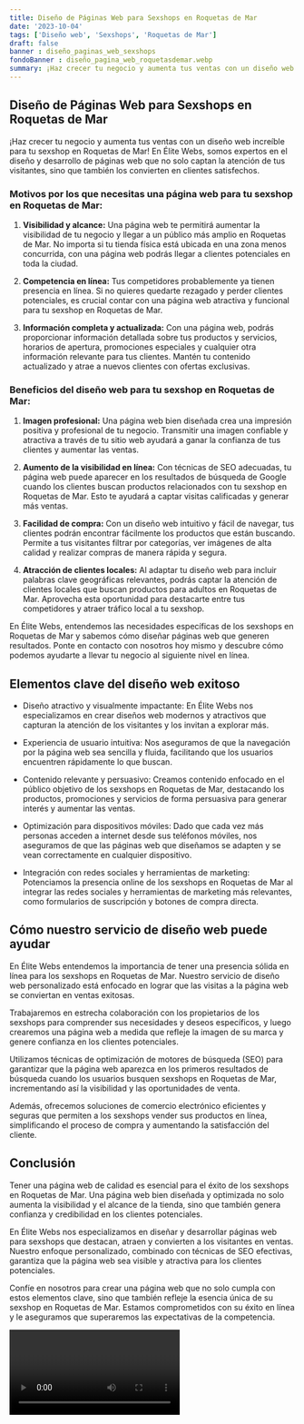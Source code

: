 ```yaml
---
title: Diseño de Páginas Web para Sexshops en Roquetas de Mar
date: '2023-10-04'
tags: ['Diseño web', 'Sexshops', 'Roquetas de Mar']
draft: false
banner : diseño_paginas_web_sexshops
fondoBanner : diseño_pagina_web_roquetasdemar.webp
summary: ¡Haz crecer tu negocio y aumenta tus ventas con un diseño web increíble para tu sexshop en Roquetas de Mar! En Élite Webs, somos expertos en el diseño y desarrollo de páginas web que no solo captan la atención de tus visitantes, sino que también los convierten en clientes satisfechos.
---
```


## Diseño de Páginas Web para Sexshops en Roquetas de Mar

¡Haz crecer tu negocio y aumenta tus ventas con un diseño web increíble para tu sexshop en Roquetas de Mar! En Élite Webs, somos expertos en el diseño y desarrollo de páginas web que no solo captan la atención de tus visitantes, sino que también los convierten en clientes satisfechos.

### Motivos por los que necesitas una página web para tu sexshop en Roquetas de Mar:

1. **Visibilidad y alcance:** Una página web te permitirá aumentar la visibilidad de tu negocio y llegar a un público más amplio en Roquetas de Mar. No importa si tu tienda física está ubicada en una zona menos concurrida, con una página web podrás llegar a clientes potenciales en toda la ciudad.

2. **Competencia en línea:** Tus competidores probablemente ya tienen presencia en línea. Si no quieres quedarte rezagado y perder clientes potenciales, es crucial contar con una página web atractiva y funcional para tu sexshop en Roquetas de Mar.

3. **Información completa y actualizada:** Con una página web, podrás proporcionar información detallada sobre tus productos y servicios, horarios de apertura, promociones especiales y cualquier otra información relevante para tus clientes. Mantén tu contenido actualizado y atrae a nuevos clientes con ofertas exclusivas.

### Beneficios del diseño web para tu sexshop en Roquetas de Mar:

1. **Imagen profesional:** Una página web bien diseñada crea una impresión positiva y profesional de tu negocio. Transmitir una imagen confiable y atractiva a través de tu sitio web ayudará a ganar la confianza de tus clientes y aumentar las ventas.

2. **Aumento de la visibilidad en línea:** Con técnicas de SEO adecuadas, tu página web puede aparecer en los resultados de búsqueda de Google cuando los clientes buscan productos relacionados con tu sexshop en Roquetas de Mar. Esto te ayudará a captar visitas calificadas y generar más ventas.

3. **Facilidad de compra:** Con un diseño web intuitivo y fácil de navegar, tus clientes podrán encontrar fácilmente los productos que están buscando. Permite a tus visitantes filtrar por categorías, ver imágenes de alta calidad y realizar compras de manera rápida y segura.

4. **Atracción de clientes locales:** Al adaptar tu diseño web para incluir palabras clave geográficas relevantes, podrás captar la atención de clientes locales que buscan productos para adultos en Roquetas de Mar. Aprovecha esta oportunidad para destacarte entre tus competidores y atraer tráfico local a tu sexshop.

En Élite Webs, entendemos las necesidades específicas de los sexshops en Roquetas de Mar y sabemos cómo diseñar páginas web que generen resultados. Ponte en contacto con nosotros hoy mismo y descubre cómo podemos ayudarte a llevar tu negocio al siguiente nivel en línea.

<GifSeo />

<Cta />

## Elementos clave del diseño web exitoso

- Diseño atractivo y visualmente impactante: En Élite Webs nos especializamos en crear diseños web modernos y atractivos que capturan la atención de los visitantes y los invitan a explorar más.

- Experiencia de usuario intuitiva: Nos aseguramos de que la navegación por la página web sea sencilla y fluida, facilitando que los usuarios encuentren rápidamente lo que buscan. 

- Contenido relevante y persuasivo: Creamos contenido enfocado en el público objetivo de los sexshops en Roquetas de Mar, destacando los productos, promociones y servicios de forma persuasiva para generar interés y aumentar las ventas.

- Optimización para dispositivos móviles: Dado que cada vez más personas acceden a internet desde sus teléfonos móviles, nos aseguramos de que las páginas web que diseñamos se adapten y se vean correctamente en cualquier dispositivo.

- Integración con redes sociales y herramientas de marketing: Potenciamos la presencia online de los sexshops en Roquetas de Mar al integrar las redes sociales y herramientas de marketing más relevantes, como formularios de suscripción y botones de compra directa.

## Cómo nuestro servicio de diseño web puede ayudar

En Élite Webs entendemos la importancia de tener una presencia sólida en línea para los sexshops en Roquetas de Mar. Nuestro servicio de diseño web personalizado está enfocado en lograr que las visitas a la página web se conviertan en ventas exitosas.

Trabajaremos en estrecha colaboración con los propietarios de los sexshops para comprender sus necesidades y deseos específicos, y luego crearemos una página web a medida que refleje la imagen de su marca y genere confianza en los clientes potenciales.

Utilizamos técnicas de optimización de motores de búsqueda (SEO) para garantizar que la página web aparezca en los primeros resultados de búsqueda cuando los usuarios busquen sexshops en Roquetas de Mar, incrementando así la visibilidad y las oportunidades de venta.

Además, ofrecemos soluciones de comercio electrónico eficientes y seguras que permiten a los sexshops vender sus productos en línea, simplificando el proceso de compra y aumentando la satisfacción del cliente.

## Conclusión

Tener una página web de calidad es esencial para el éxito de los sexshops en Roquetas de Mar. Una página web bien diseñada y optimizada no solo aumenta la visibilidad y el alcance de la tienda, sino que también genera confianza y credibilidad en los clientes potenciales.

En Élite Webs nos especializamos en diseñar y desarrollar páginas web para sexshops que destacan, atraen y convierten a los visitantes en ventas. Nuestro enfoque personalizado, combinado con técnicas de SEO efectivas, garantiza que la página web sea visible y atractiva para los clientes potenciales.

Confíe en nosotros para crear una página web que no solo cumpla con estos elementos clave, sino que también refleje la esencia única de su sexshop en Roquetas de Mar. Estamos comprometidos con su éxito en línea y le aseguramos que superaremos las expectativas de la competencia.

<Video />

<CtaBot job='Sexshops' city='Roquetas de Mar'/>

<Gmaps query='Roquetas de Mar+españa+maps' />